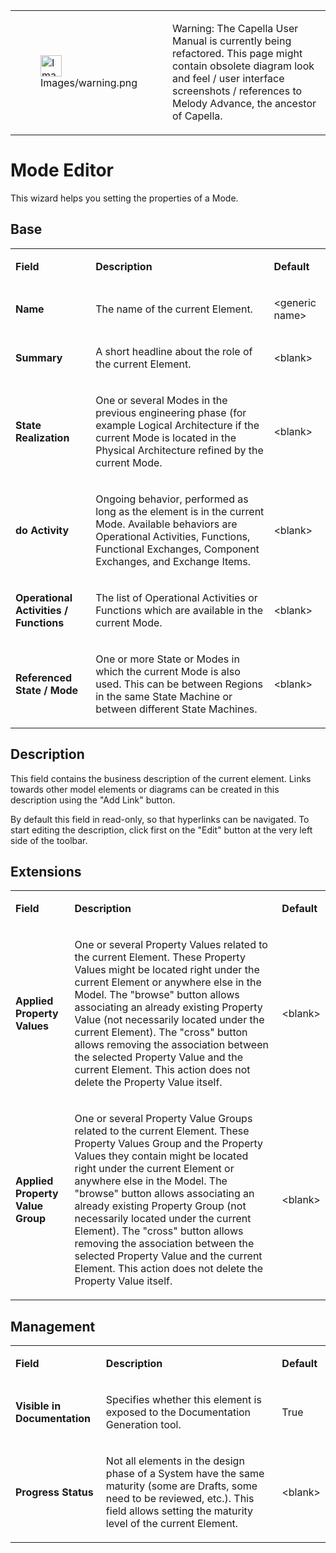 <!--
  Copyright (c) 2006, 2015 THALES GLOBAL SERVICES.
  All rights reserved. This program and the accompanying materials
  are made available under the terms of the Eclipse Public License v1.0
  which accompanies this distribution, and is available at
  http://www.eclipse.org/legal/epl-v10.html

  Contributors:
       Thales - initial API and implementation
-->

{| border="1"
|-
| [[Image:Images/warning.png|34x34px]]
| Warning: The Capella User Manual is currently being refactored. This page might contain obsolete diagram look and feel / user interface screenshots / references to Melody Advance, the ancestor of Capella.
|}   

= Mode Editor =

This wizard helps you setting the properties of a Mode.

== Base ==                                    

{| border="1"
|-
| '''Field'''
| '''Description'''
| '''Default'''
|-
| '''Name'''
| The name of the current Element.
| &lt;generic name&gt;
|-
| '''Summary'''
| A short headline about the role of the current Element.
| &lt;blank&gt;
|-
| '''State Realization'''
| One or several Modes in the previous engineering phase (for example Logical Architecture if the current Mode is located in the Physical Architecture refined by the current Mode.
| &lt;blank&gt;
|-
| '''do Activity'''
| Ongoing behavior, performed as long as the element is in the current Mode. Available behaviors are Operational Activities, Functions, Functional Exchanges, Component Exchanges, and Exchange Items.
| &lt;blank&gt;
|-
| '''Operational Activities / Functions'''
| The list of Operational Activities or Functions which are available in the current Mode.
| &lt;blank&gt;
|-
| '''Referenced State / Mode'''
| One or more State or Modes in which the current Mode is also used. This can be between Regions in the same State Machine or between different State Machines.
| &lt;blank&gt;
|}  

== Description==

This field contains the business description of the current element. Links towards other model elements or diagrams can be created in this description using the &quot;Add Link&quot; button.

By default this field in read-only, so that hyperlinks can be navigated. To start editing the description, click first on the &quot;Edit&quot; button at the very left side of the toolbar. 

== Extensions ==                

{| border="1"
|-
| '''Field'''
| '''Description'''
| '''Default'''
|-
| '''Applied Property Values'''
| One or several Property Values related to the current Element. These Property Values might be located right under the current Element or anywhere else in the Model.
The &quot;browse&quot; button allows associating an already existing Property Value (not necessarily located under the current Element). The &quot;cross&quot; button allows removing the association between the selected Property Value and the current Element. This action does not delete the Property Value itself.
| &lt;blank&gt;
|-
| '''Applied Property Value Group'''
| One or several Property Value Groups related to the current Element. These Property Values Group and the Property Values they contain might be located right under the current Element or anywhere else in the Model.
The &quot;browse&quot; button allows associating an already existing Property Group (not necessarily located under the current Element). The &quot;cross&quot; button allows removing the association between the selected Property Value and the current Element. This action does not delete the Property Value itself.
| &lt;blank&gt;
|}  

== Management ==                     

{| border="1"
|-
| '''Field'''
| '''Description'''
| '''Default'''
|-
| '''Visible in Documentation'''
| Specifies whether this element is exposed to the Documentation Generation tool.
| True
|-
| '''Progress Status'''
| Not all elements in the design phase of a System have the same maturity (some are Drafts, some need to be reviewed, etc.). This field allows setting the maturity level of the current Element.
| &lt;blank&gt;
|}     